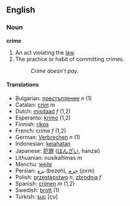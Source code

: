 ==English==

===Noun===
'''crime'''

# An act violating the [[law]].
# The practice or habit of committing crimes.
#: ''Crime doesn't pay.''

====Translations====
*Bulgarian: [[престъпление]] ''n'' (1)
*Catalan: [[crim]] ''m''
*Dutch: [[misdaad]] ''f'' (1,2)
*Esperanto: [[krimo]] (1,2)
*Finnish: [[rikos]]
*French: crime ''f'' (1,2)
*German: [[Verbrechen]] ''n'' (1)
*Indonesian: [[jahat|kejahatan]]
*Japanese: [[犯罪]] ([[はんざい]], hanzai)
*Lithuanian: nusikaltimas ''m''
*Manchu: [[weile]]
*Persian: [[بزه]] (bezeh), [[جرم]] (jorm)
*Polish: [[przestępstwo]] ''n'', [[zbrodnia]] ''f''
*Spanish: [[crimen]] ''m'' (1,2)
*Swedish: [[brott]] (1)
*Turkish: [[suç]] [çu]